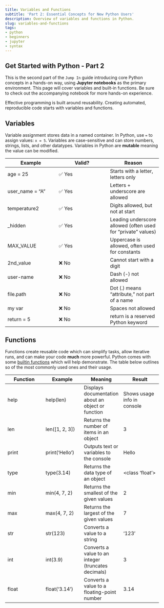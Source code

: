 ```yaml
---
title: Variables and Functions
subtitle: 'Part 2: Essential Concepts for New Python Users'
description: Overview of variables and functions in Python.
slug: variables-and-functions
tags:
- python
- beginners
- jupyter
- syntax
---
```


## Get Started with Python - Part 2

This is the second part of the `Jump In` guide introducing core Python concepts in a hands-on way, using **Jupyter notebooks** as the primary environment. This page will cover variables and built-in functions. Be sure to check out the accompanying notebook for more hands-on experience.

::: {.callout icon="none" .custom-callout .best-practice title="Reusability"}

Effective programming is built around reusability. Creating automated, reproducible code starts with variables and functions.
:::


## Variables

Variable assignment stores data in a named container. In Python, use `=` to assign values: `x = 5`. Variables are case-sensitive and can store numbers, strings, lists, and other datatypes. Variables in Python are **mutable** meaning the value can be modified.

<div class="table-cheatsheet">
| Example | Valid? | Reason |
| --- | --- | --- |
| age = 25 | ✅ Yes | Starts with a letter, letters only |
| user_name = "A" | ✅ Yes | Letters + underscore are allowed |
| temperature2 | ✅ Yes | Digits allowed, but not at start |
| _hidden | ✅ Yes | Leading underscore allowed (often used for “private” values) |
| MAX_VALUE | ✅ Yes | Uppercase is allowed, often used for constants |
| 2nd_value | ❌ No | Cannot start with a digit |
| user-name | ❌ No | Dash (-) not allowed |
| file.path | ❌ No | Dot (.) means “attribute,” not part of a name |
| my var | ❌ No | Spaces not allowed |
| return = 5 | ❌ No | return is a reserved Python keyword |

</div>


## Functions

Functions create reusable code which can simplify tasks, allow iterative runs, and can make your code **much** more powerful. Python comes with some [builtin functions](https://docs.python.org/3/library/functions.html) which will help demonstrate. The table below outlines so of the most commonly used ones and their usage.

<div class="table-cheatsheet">
| Function | Example | Meaning | Result |
| --- | --- | --- | --- |
| help | help(len) | Displays documentation about an object or function | Shows usage info in console |
| len | len([1, 2, 3]) | Returns the number of items in an object | 3 |
| print | print('Hello') | Outputs text or variables to the console | Hello |
| type | type(3.14) | Returns the data type of an object | <class 'float'> |
| min | min(4, 7, 2) | Returns the smallest of the given values | 2 |
| max | max(4, 7, 2) | Returns the largest of the given values | 7 |
| str | str(123) | Converts a value to a string | '123' |
| int | int(3.9) | Converts a value to an integer (truncates decimals) | 3 |
| float | float('3.14') | Converts a value to a floating-point number | 3.14 |

</div>

